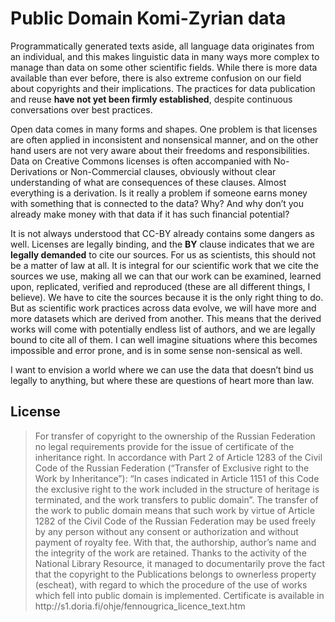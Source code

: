 # Public Domain Komi-Zyrian data

Programmatically generated texts aside, all language data originates from an individual, and this makes linguistic data in many ways more complex to manage than data on some other scientific fields. While there is more data available than ever before, there is also extreme confusion on our field about copyrights and their implications. The practices for data publication and reuse **have not yet been firmly established**, despite continuous conversations over best practices.

Open data comes in many forms and shapes. One problem is that licenses are often applied in inconsistent and nonsensical manner, and on the other hand users are not very aware about their freedoms and responsibilities. Data on Creative Commons licenses is often accompanied with No-Derivations or Non-Commercial clauses, obviously without clear understanding of what are consequences of these clauses. Almost everything is a derivation. Is it really a problem if someone earns money with something that is connected to the data? Why? And why don't you already make money with that data if it has such financial potential?

It is not always understood that CC-BY already contains some dangers as well. Licenses are legally binding, and the **BY** clause indicates that we are **legally demanded** to cite our sources. For us as scientists, this should not be a matter of law at all. It is integral for our scientific work that we cite the sources we use, making all we can that our work can be examined, learned upon, replicated, verified and reproduced (these are all different things, I believe). We have to cite the sources because it is the only right thing to do. But as scientific work practices across data evolve, we will have more and more datasets which are derived from another. This means that the derived works will come with potentially endless list of authors, and we are legally bound to cite all of them. I can well imagine situations where this becomes impossible and error prone, and is in some sense non-sensical as well. 

I want to envision a world where we can use the data that doesn't bind us legally to anything, but where these are questions of heart more than law.

## License

> For transfer of copyright to the ownership of the Russian Federation no legal requirements provide for the issue of certificate of the inheritance right. In accordance with Part 2 of Article 1283 of the Civil Code of the Russian Federation (“Transfer of Exclusive right to the Work by Inheritance”): “In cases indicated in Article 1151 of this Code the exclusive right to the work included in the structure of heritage is terminated, and the work transfers to public domain”. The transfer of the work to public domain means that such work by virtue of Article 1282 of the Civil Code of the Russian Federation may be used freely by any person without any consent or authorization and without payment of royalty fee. With that, the authorship, author’s name and the integrity of the work are retained. Thanks to the activity of the National Library Resource, it managed to documentarily prove the fact that the copyright to the Publications belongs to ownerless property (escheat), with regard to which the procedure of the use of works which fell into public domain is implemented. Certificate is available in http://s1.doria.fi/ohje/fennougrica_licence_text.htm

